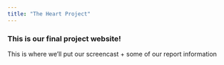 ```yaml
---
title: "The Heart Project"
---
```


### This is our final project website!

This is where we'll put our screencast + some of our report information
